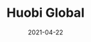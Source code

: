 ---
title: Huobi Global
category: Exchanges & wallet
status: publish
date: 2021-04-22
slug: A short description for this item
website: https://www.binance.com/it/trade/IOTX_BTC
twitter:
logo: https://wp.gcap1.iotex.io/wp-content/uploads/2021/04/huobiglobal-header.png
featured_img: https://wp.gcap1.iotex.io/wp-content/uploads/2021/04/huobiglobal-header.png
telegram:
---